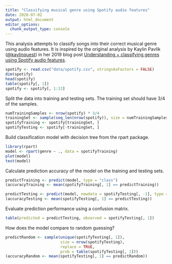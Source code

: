 ```yaml
---
title: "Classifying musical genre using Spotify audio features"
date: 2020-07-02
output: html_document
editor_options:
  chunk_output_type: console
---
```


This analysis attempts to classify songs into their correct musical genre using
audio features. It is inspired by the original analysis by Kaylin Pavlik
([\@kaylinquest][kaylinquest]) in her 2019 blog post [Understanding +
classifying genres using Spotify audio features][blog-post].

[kaylinquest]: https://twitter.com/kaylinquest
[blog-post]: https://www.kaylinpavlik.com/classifying-songs-genres/

```r
spotify <- read.csv("data/spotify.csv", stringsAsFactors = FALSE)
dim(spotify)
head(spotify)
table(spotify[, 1])
spotify <- spotify[, 1:13]
```

Split the data into training and testing sets. The training set should have 3/4
of the samples.

```r
numTrainingSamples <- nrow(spotify) * 3/4
trainingSet <- sample(seq_len(nrow(spotify)), size = numTrainingSamples)
spotifyTraining <- spotify[trainingSet, ]
spotifyTesting <- spotify[-trainingSet, ]
```

Build classification model with decision tree from the rpart package.

```r
library(rpart)
model <- rpart(genre ~ ., data = spotifyTraining)
plot(model)
text(model)
```

Calculate prediction accuracy of the model on the training and testing sets.

```r
predictTraining <- predict(model, type = "class")
(accuracyTraining <- mean(spotifyTraining[, 1] == predictTraining))

predictTesting <- predict(model, newdata = spotifyTesting[, -1], type = "class")
(accuracyTesting <- mean(spotifyTesting[, 1] == predictTesting))
```

Evaluate prediction performance using a confusion matrix.

```r
table(predicted = predictTesting, observed = spotifyTesting[, 1])
```

How does the model compare to random guessing?

```r
predictRandom <- sample(unique(spotifyTesting[, 1]),
                        size = nrow(spotifyTesting),
                        replace = TRUE,
                        prob = table(spotifyTesting[, 1]))
(accuracyRandom <- mean(spotifyTesting[, 1] == predictRandom))
```
